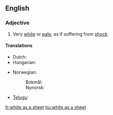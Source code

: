 ==English==

===Adjective===
{{head|en|adjective|head=(as) [[white]] as a [[sheet]]}}

# {{context|simile|said of a human's [[complexion]]|lang=en}} Very [[white]] or [[pale]], as if suffering from [[shock]].

====Translations====
{{trans-top|pale as if suffering from shock}}
* Dutch: {{t+|nl|spierwit}}
* Hungarian: {{t+|hu|fehér, mint a fal}}
{{trans-mid}}
* Norwegian:
*: Bokmål: {{t|nb|hvit som et laken}}
*: Nynorsk: {{t|nn|kvit som eit laken}}
* [[Telugu]]: {{t|te|పాలిపోవుట|tr=palipovuta|sc=Telu}}
{{trans-bottom}}

[[fr:white as a sheet]]
[[hu:white as a sheet]]